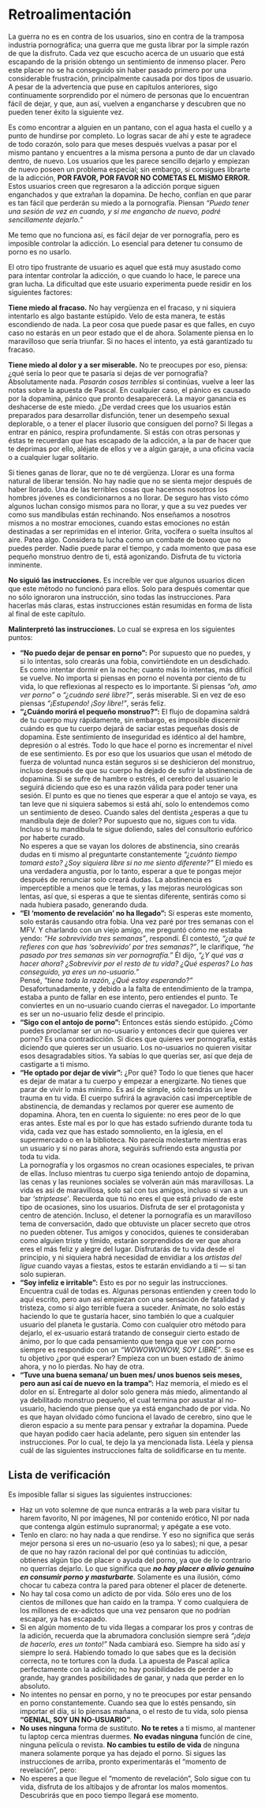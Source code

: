 # Retroalimentación

La guerra no es en contra de los usuarios, sino en contra de la tramposa industria pornográfica; una guerra que me gusta librar por la simple razón de que la disfruto. Cada vez que escucho acerca de un usuario que está escapando de la prisión obtengo un sentimiento de inmenso placer. Pero este placer no se ha conseguido sin haber pasado primero por una considerable frustración, principalmente causada por dos tipos de usuario. A pesar de la advertencia que puse en capítulos anteriores, sigo continuamente sorprendido por el número de personas que lo encuentran fácil de dejar, y que, aun así, vuelven a engancharse y descubren que no pueden tener éxito la siguiente vez.
 
Es como encontrar a alguien en un pantano, con el agua hasta el cuello y a punto de hundirse por completo. Lo logras sacar de ahí y este te agradece de todo corazón, solo para que meses después vuelvas a pasar por el mismo pantano y encuentres a la misma persona a punto de dar un clavado dentro, de nuevo. Los usuarios que les parece sencillo dejarlo y empiezan de nuevo poseen un problema especial; sin embargo, si consigues librarte de la adicción, **POR FAVOR, POR FAVOR NO COMETAS EL MISMO ERROR.** Estos usuarios creen que regresaron a la adicción porque siguen enganchados y que extrañan la dopamina. De hecho, confían en que parar es tan fácil que perderán su miedo a la pornografía. Piensan _“Puedo tener una sesión de vez en cuando, y si me engancho de nuevo, podré sencillamente dejarlo.”_
 
Me temo que no funciona así, es fácil dejar de ver pornografía, pero es imposible controlar la adicción. Lo esencial para detener tu consumo de porno es no usarlo.
 
El otro tipo frustrante de usuario es aquel que está muy asustado como para intentar controlar la adicción, o que cuando lo hace, le parece una gran lucha. La dificultad que este usuario experimenta puede residir en los siguientes factores:
 
**Tiene miedo al fracaso.** No hay vergüenza en el fracaso, y ni siquiera intentarlo es algo bastante estúpido. Velo de esta manera, te estás escondiendo de nada. La peor cosa que puede pasar es que falles, en cuyo caso no estarás en un peor estado que el de ahora. Solamente piensa en lo maravilloso que sería triunfar. Si no haces el intento, ya está garantizado tu fracaso.
 
**Tiene miedo al dolor y a ser miserable.** No te preocupes por eso, piensa: ¿qué sería lo peor que te pasaría si dejas de ver pornografía? Absolutamente nada. _Pasarán cosas terribles_ si continúas, vuelve a leer las notas sobre la apuesta de Pascal. En cualquier caso, el pánico es causado por la dopamina, pánico que pronto desaparecerá. La mayor ganancia es deshacerse de este miedo. ¿De verdad crees que los usuarios están preparados para desarrollar disfunción, tener un desempeño sexual deplorable, o a tener el placer ilusorio que consiguen del porno? Si llegas a entrar en pánico, respira profundamente. Si estás con otras personas y éstas te recuerdan que has escapado de la adicción, a la par de hacer que te deprimas por ello, aléjate de ellos y ve a algún garaje, a una oficina vacía o a cualquier lugar solitario.

Si tienes ganas de llorar, que no te dé vergüenza. Llorar es una forma natural de liberar tensión. No hay nadie que no se sienta mejor después de haber llorado. Una de las terribles cosas que hacemos nosotros los hombres jóvenes es condicionarnos a no llorar. De seguro has visto cómo algunos luchan consigo mismos para no llorar, y que a su vez puedes ver como sus mandíbulas están rechinando. Nos enseñamos a nosotros mismos a no mostrar emociones, cuando estas emociones no están destinadas a ser reprimidas en el interior. Grita, vocifera o suelta insultos al aire. Patea algo. Considera tu lucha como un combate de boxeo que no puedes perder. Nadie puede parar el tiempo, y cada momento que pasa ese pequeño monstruo dentro de ti, está agonizando. Disfruta de tu victoria inminente.
 
**No siguió las instrucciones.** Es increíble ver que algunos usuarios dicen que este método no funcionó para ellos. Solo para después comentar que no sólo ignoraron una instrucción, sino todas las instrucciones. Para hacerlas más claras, estas instrucciones están resumidas en forma de lista al final de este capítulo.
 
**Malinterpretó las instrucciones.** Lo cual se expresa en los siguientes puntos:
 
* **“No puedo dejar de pensar en porno”:** Por supuesto que no puedes, y si lo intentas, solo crearás una fobia, convirtiéndote en un desdichado. Es como intentar dormir en la noche; cuanto más lo intentas, más difícil se vuelve. No importa si piensas en porno el noventa por ciento de tu vida, lo que reflexionas al respecto es lo importante. Si piensas _“oh, amo ver porno”_ o _“¿cuándo seré libre?”_, serás miserable. Si en vez de eso piensas _“¡Estupendo! ¡Soy libre!”_, serás feliz.
* **“¿Cuándo morirá el pequeño monstruo?”:** El flujo de dopamina saldrá de tu cuerpo muy rápidamente, sin embargo, es imposible discernir cuándo es que tu cuerpo dejará de saciar estas pequeñas dosis de dopamina. Este sentimiento de inseguridad es idéntico al del hambre, depresión o al estrés. Todo lo que hace el porno es incrementar el nivel de ese sentimiento. Es por eso que los usuarios que usan el método de fuerza de voluntad nunca están seguros si se deshicieron del monstruo, incluso después de que su cuerpo ha dejado de sufrir la abstinencia de dopamina. Si se sufre de hambre o estrés, el cerebro del usuario le seguirá diciendo que eso es una razón válida para poder tener una sesión. El punto es que no tienes que esperar a que el antojo se vaya, es tan leve que ni siquiera sabemos si está ahí, solo lo entendemos como un sentimiento de deseo. Cuando sales del dentista ¿esperas a que tu mandíbula deje de doler? Por supuesto que no, sigues con tu vida. Incluso si tu mandíbula te sigue doliendo, sales del consultorio eufórico por haberte curado.  
No esperes a que se vayan los dolores de abstinencia, sino crearás dudas en ti mismo al preguntarte constantemente _“¿cuánto tiempo tomará esto? ¿Soy siquiera libre si no me siento diferente?”_ El miedo es una verdadera angustia, por lo tanto, esperar a que te pongas mejor después de renunciar solo creará dudas. La abstinencia es imperceptible a menos que le temas, y las mejoras neurológicas son lentas, así que, si esperas a que te sientas diferente, sentirás como si nada hubiera pasado, generando duda.
* **“El ‘momento de revelación’ no ha llegado”:** Si esperas este momento, solo estarás causando otra fobia. Una vez paré por tres semanas con el MFV. Y charlando con un viejo amigo, me preguntó cómo me estaba yendo: _“He sobrevivido tres semanas”_, respondí. Él contestó, _“¿a qué te refieres con que has ‘sobrevivido’ por tres semanas?”_, le clarifique, _“he pasado por tres semanas sin ver pornografía.”_ Él dijo, _“¿Y qué vas a hacer ahora? ¿Sobrevivir por el resto de tu vida? ¿Qué esperas? Lo has conseguido, ya eres un no-usuario.”_  
Pensé, _“tiene toda la razón, ¿Qué estoy esperando?”_ Desafortunadamente, y debido a la falta de entendimiento de la trampa, estaba a punto de fallar en ese intento, pero entiendes el punto. Te conviertes en un no-usuario cuando cierras el navegador. Lo importante es ser un no-usuario feliz desde el principio.
* **“Sigo con el antojo de porno”:** Entonces estás siendo estúpido. ¿Cómo puedes proclamar ser un no-usuario y entonces decir que quieres ver porno? Es una contradicción. Si dices que quieres ver pornografía, estás diciendo que quieres ser un usuario. Los no-usuarios no quieren visitar esos desagradables sitios. Ya sabías lo que querías ser, así que deja de castigarte a ti mismo.
* **“He optado por dejar de vivir”:** ¿Por qué? Todo lo que tienes que hacer es dejar de matar a tu cuerpo y empezar a energizarte. No tienes que parar de vivir lo más mínimo. Es así de simple, sólo tendrás un leve trauma en tu vida. El cuerpo sufrirá la agravación casi imperceptible de abstinencia, de demandas y reclamos por querer ese aumento de dopamina. Ahora, ten en cuenta lo siguiente: no eres peor de lo que eras antes. Este mal es por lo que has estado sufriendo durante toda tu vida, cada vez que has estado somnoliento, en la iglesia, en el supermercado o en la biblioteca. No parecía molestarte mientras eras un usuario y si no paras ahora, seguirás sufriendo esta angustia por toda tu vida.  
La pornografía y los orgasmos no crean ocasiones especiales, te privan de ellas. Incluso mientras tu cuerpo siga teniendo antojo de dopamina, las cenas y las reuniones sociales se volverán aún más maravillosas. La vida es así de maravillosa, solo sal con tus amigos, incluso si van a un bar _‘striptease’_. Recuerda que tú no eres el que está privado de este tipo de ocasiones, sino los usuarios. Disfruta de ser el protagonista y centro de atención. Incluso, el detener la pornografía es un maravilloso tema de conversación, dado que obtuviste un placer secreto que otros no pueden obtener. Tus amigos y conocidos, quienes te consideraban como alguien triste y tímido, estarán sorprendidos de ver que ahora eres el más feliz y alegre del lugar. Disfrutarás de tu vida desde el principio, y ni siquiera habrá necesidad de envidiar a los _artistas del ligue_ cuando vayas a fiestas, estos te estarán envidiando a ti — si tan solo supieran.
* **“Soy infeliz e irritable”:** Esto es por no seguir las instrucciones. Encuentra cuál de todas es. Algunas personas entienden y creen todo lo aquí escrito, pero aun así empiezan con una sensación de fatalidad y tristeza, como si algo terrible fuera a suceder. Anímate, no solo estás haciendo lo que te gustaría hacer, sino también lo que a cualquier usuario del planeta le gustaría. Como con cualquier otro método para dejarlo, el ex-usuario estará tratando de conseguir cierto estado de ánimo, por lo que cada pensamiento que tenga que ver con porno siempre es respondido con un _“WOWOWOWOW, SOY LIBRE”_. Si ese es tu objetivo ¿por qué esperar? Empieza con un buen estado de ánimo ahora, y no lo pierdas. No hay de otra.
* **"Tuve una buena semana/ un buen mes/ unos buenos seis meses, pero aun así caí de nuevo en la trampa”:** Haz memoria, el miedo es el dolor en sí. Entregarte al dolor solo genera más miedo, alimentando al ya debilitado monstruo pequeño, el cual termina por asustar al no-usuario, haciendo que piense que ya está enganchado de por vida. No es que hayan olvidado cómo funciona el lavado de cerebro, sino que le dieron espacio a su mente para pensar y extrañar la dopamina. Puede que hayan podido caer hacia adelante, pero siguen sin entender las instrucciones. Por lo cual, te dejo la ya mencionada lista. Léela y piensa cuál de las siguientes instrucciones falta de solidificarse en tu mente.

## Lista de verificación
 
Es imposible fallar si sigues las siguientes instrucciones:
 
* Haz un voto solemne de que nunca entrarás a la web para visitar tu harem favorito, NI por imágenes, NI por contenido erótico, NI por nada que contenga algún estímulo supranormal; y apégate a ese voto.
* Tenlo en claro: no hay nada a que rendirse. Y eso no significa que serás mejor persona si eres un no-usuario (eso ya lo sabes); ni que, a pesar de que no hay razón racional del por qué continúas tu adicción, obtienes algún tipo de placer o ayuda del porno, ya que de lo contrario no querrías dejarlo. Lo que significa que _**no hay placer o alivio genuino en consumir porno y masturbarte**_. Solamente es una ilusión, cómo chocar tu cabeza contra la pared para obtener el placer de detenerte.
* No hay tal cosa como un adicto de por vida. Sólo eres uno de los cientos de millones que han caído en la trampa. Y como cualquiera de los millones de ex-adictos que una vez pensaron que no podrían escapar, ya has escapado.
* Si en algún momento de tu vida llegas a comparar los pros y contras de la adición, recuerda que la abrumadora conclusión siempre será _“¡deja de hacerlo, eres un tonto!”_ Nada cambiará eso. Siempre ha sido así y siempre lo será. Habiendo tomado lo que sabes que es la decisión correcta, no te tortures con la duda. La apuesta de Pascal aplica perfectamente con la adición; no hay posibilidades de perder a lo grande, hay grandes posibilidades de ganar, y nada que perder en lo absoluto.
* No intentes no pensar en porno, y no te preocupes por estar pensando en porno constantemente. Cuando sea que lo estés pensando, sin importar el día, si lo piensas mañana, o el resto de tu vida, solo piensa **“GENIAL, SOY UN NO-USUARIO”**.
* **No uses ninguna** forma de sustituto. **No te retes** a ti mismo, al mantener tu laptop cerca mientras duermes. **No evadas ninguna** función de cine, ninguna película o revista. **No cambies tu estilo de vida** de ninguna manera solamente porque ya has dejado el porno. Si sigues las instrucciones de arriba, pronto experimentarás el "momento de revelación", pero:
* No esperes a que llegue el "momento de revelación", Solo sigue con tu vida, disfruta de los altibajos y de afrontar los malos momentos. Descubrirás que en poco tiempo llegará ese momento.

